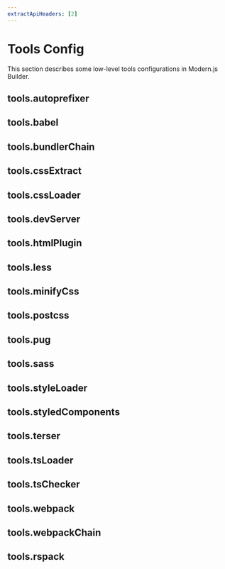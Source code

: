 ```yaml
---
extractApiHeaders: [2]
---
```


# Tools Config


<BuilderRebrandTip />

This section describes some low-level tools configurations in Modern.js Builder.

## tools.autoprefixer


<Autoprefixer />

## tools.babel


<Babel />

## tools.bundlerChain


<BundlerChain />

## tools.cssExtract


<CssExtract />

## tools.cssLoader


<CssLoader />

## tools.devServer


<DevServer />

## tools.htmlPlugin


<HtmlPlugin />

## tools.less


<Less />

## tools.minifyCss


<MinifyCss />

## tools.postcss


<Postcss />

## tools.pug


<Pug />

## tools.sass


<Sass />

## tools.styleLoader


<StyleLoader />

## tools.styledComponents


<StyledComponents />

## tools.terser


<Terser />

## tools.tsLoader


<TsLoader />

## tools.tsChecker


<TsChecker />

## tools.webpack


<Webpack />

## tools.webpackChain


<WebpackChain />

## tools.rspack


<Rspack />
